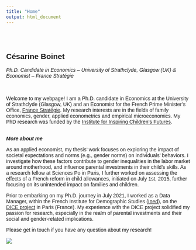 ```yaml
---
title: "Home"
output: html_document
---
```


<head>
<style>
body {
  font-family: 'Trebuchet MS', sans-serif;
}
</style>
</head>
<body>


<style type="text/css">
.title {
  display: none;
}

#getting-started img {
  margin-right: 10px;
}

</style>

<div class="row" style="padding-top: 30px;">
<div class="col-sm-8">

# **Césarine Boinet**
<i> Ph.D. Candidate in Economics – University of Strathclyde, Glasgow (UK) & Economist – France Stratégie </i>



<br> <br>
Welcome to my webpage! I am a Ph.D. candidate in Economics at the University of Strathclyde (Glasgow, UK) and an Economist for the French Prime Minister's Office, [France Stratégie](https://www.strategie.gouv.fr/).  My research interests are in the fields of family economics, gender, applied econometrics and empirical microeconomics. My PhD research was funded by the [Institute for Inspiring Children's Futures](https://inspiringchildrensfutures.org/).

<br>
<i> <b> More about me </i> </b>
<br>

As an applied economist, my thesis' work focuses on exploring the impact of societal expectations and norms (e.g., gender norms) on individuals' behaviors. I investigate how these factors contribute to gender inequalities in the labor market around motherhood, and influence parental investments in their child’s skills. As a research fellow at Sciences Po in Paris, I further worked on assessing the effects of a French reform in child allowances, initiated on July 1st, 2015, further focusing on its unintended impact on families and children.


Prior to embarking on my Ph.D. journey in July 2021, I worked as a Data Manager, within the French Institute for Demographic Studies ([Ined](https://www.ined.fr/)), on the [DICE project](https://dice.site.ined.fr) in Paris (France). My experience with the DICE project solidified my passion for research, especially in the realm of parental investments and their social and gender-related implications.


Please get in touch if you have any question about my research!



</div>
<div class="col-sm-4">



![](Images/cb2.jpg)
</a>






</div>